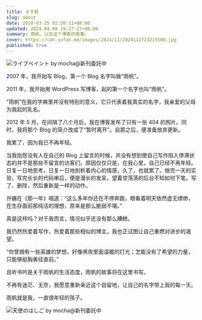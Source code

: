```yaml
---
title: 关于我
slug: about
date: 2010-03-25 02:20:11+08:00
updated: 2024-04-08 19:27:27+08:00
summary: 雨帆，以及这个博客的故事。
cover: https://cdn.yufan.me/images/2024/11/2024112723215500.jpg
published: true
---
```


![ライブペイント by mocha@新刊委託中](https://cdn.yufan.me/images/2024/11/2024112723242700.jpg)

<MusicPlayer netease={22705492} />

2007 年，我开始写 Blog，第一个 Blog 名字叫做“雨帆”。

2011 年，我开始用 WordPress 写博客，起的第一个名字也叫“雨帆”。

“雨帆”在我的字典里并没有特别的意义，它只代表着我真实的名字，我亲爱的父母为我起的乳名。

2012 年 5 月，在间隔了八个月后，我在博客发布了只有一张 404 的照片。同时，我将那个 Blog 的简介改成了“暂时离开”。自那之后，便准备放弃更新。

我累了，因为我已不再年轻。

当我抱怨没有人在自己的 Blog 上留言的时候，并没有想到使自己写作陷入停滞状态的并不是那些不留言的访客们。原因仅仅只是，在我心里，自己已经不再年轻。日复一日地思考，日复一日地剖析着内心的情感，久了，也就累了。做完一天的实验，写完长长的代码串后，便是漫长的发呆，望着空荡荡的后台不知如何下笔。写了、删除，然后重新是一样的动作。

许巍在《那一年》唱道：“这么多年你还在不停奔跑，眼看着明天依然虚无缥缈，在生存面前那纯洁的理想，原来是那么脆弱不堪。”

真是这样吗？对于我而言，情况似乎还没有那么糟糕。

我仍然热爱着写作，热爱着那些相似的博主，我也正试图让自己重燃对进步的渴望。

“你曾拥有一些英雄的梦想，好像黑夜里面温暖的灯光；怎能没有了希望的力量，只能够挺胸勇往直前。”

且听书吟是关于雨帆的生活态度，雨帆的故事将在这里书写。

不再有迷茫、无奈，我愿意重新亲近这个自留地，让自己的名字带上我的每一天。

雨帆就是我，一直很年轻的孩子。

![天使のはしご by mocha@新刊委託中](https://cdn.yufan.me/images/2024/11/2024112723270800.jpg)
